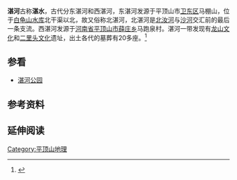 {{Otheruses|湛河 (消歧义)|other=同名或類似名的其它條目描述}}
'''湛河'''古称'''湛水'''，古代分东湛河和西湛河，东湛河发源于平顶山市[[卫东区|卫东区]]马棚山，位于[[白龟山水库|白龟山水库]]北干渠以北，故又俗称北湛河，北湛河是[[北汝河|北汝河]]与[[沙河_(颍河支流)|沙河]]交汇前的最后一条支流。西湛河发源于[[河南省|河南省]][[平顶山市|平顶山市]][[薛庄乡|薛庄乡]]马跑泉村。湛河一带发现有[[龙山文化|龙山文化]]和[[二里头文化|二里头文化]]遗址，出土各代的墓葬有20多座。<ref>{{cite web|url=http://www.pdsxww.com/misc/2011-02/15/content_1522763.htm|title=《水经注》北湛河古今|publisher=平顶山日报|date=2011-02-15|language=zh-hans|accessdate=2011-09-19|archive-date=2011-09-26|archive-url=https://web.archive.org/web/20110926205731/http://www.pdsxww.com/misc/2011-02/15/content_1522763.htm|dead-url=no}}</ref>

== 参看 ==
* [[湛河公园|湛河公园]]

== 参考资料 ==
{{reflist}}

== 延伸阅读 ==
{{Wikisource further reading}}

[[Category:平顶山地理|Category:平顶山地理]]
